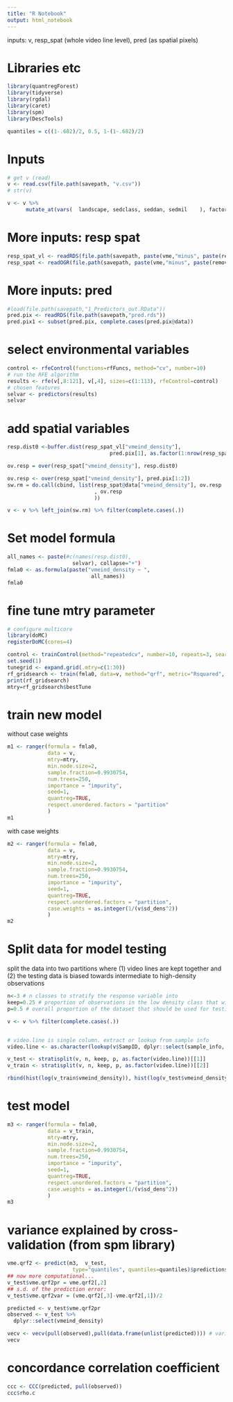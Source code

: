 ```yaml
---
title: "R Notebook"
output: html_notebook
---
```


inputs: v, resp_spat (whole video line level), pred (as spatial pixels)

# Libraries etc
```r
library(quantregForest)
library(tidyverse)
library(rgdal)
library(caret)
library(spm)
library(DescTools)

quantiles = c((1-.682)/2, 0.5, 1-(1-.682)/2)
```

# Inputs
```r
# get v (read)
v <- read.csv(file.path(savepath, "v.csv"))
# str(v)

v <- v %>% 
      mutate_at(vars(  landscape, sedclass, seddan, sedmil    ), factor)
```

# More inputs: resp spat
```r
resp_spat_vl <- readRDS(file.path(savepath, paste(vme,"minus", paste(remove, collapse=", "),"resp_Spat_vl.rds")))
resp_spat <- readOGR(file.path(savepath, paste(vme,"minus", paste(remove, collapse=", "), "resp_spat.shp")))
```

# More inputs: pred
```r
#load(file.path(savepath,"1_Predictors_out.RData"))
pred.pix <- readRDS(file.path(savepath,"pred.rds"))
pred.pix1 <- subset(pred.pix, complete.cases(pred.pix@data))
```

# select environmental variables
```r
control <- rfeControl(functions=rfFuncs, method="cv", number=10)
# run the RFE algorithm
results <- rfe(v[,8:121], v[,4], sizes=c(1:113), rfeControl=control)
# chosen features
selvar <- predictors(results)
selvar
```

# add spatial variables
```r
resp.dist0 <-buffer.dist(resp_spat_vl["vmeind_density"], 
                                 pred.pix[1], as.factor(1:nrow(resp_spat_vl))) 

ov.resp = over(resp_spat["vmeind_density"], resp.dist0)

ov.resp <- over(resp_spat["vmeind_density"], pred.pix[1:2])
sw.rm = do.call(cbind, list(resp_spat@data["vmeind_density"], ov.resp
                            , ov.resp
                            ))

v <- v %>% left_join(sw.rm) %>% filter(complete.cases(.))
```

# Set model formula
```r
all_names <- paste(#c(names(resp.dist0),
                     selvar), collapse="+")
fmla0 <- as.formula(paste("vmeind_density ~ ", 
                           all_names))
fmla0
```

# fine tune mtry parameter
```r
# configure multicore
library(doMC)
registerDoMC(cores=4)

control <- trainControl(method="repeatedcv", number=10, repeats=3, search="grid")
set.seed(1)
tunegrid <- expand.grid(.mtry=c(1:30))
rf_gridsearch <- train(fmla0, data=v, method="qrf", metric="Rsquared", tuneGrid=tunegrid, trControl=control)
print(rf_gridsearch)
mtry=rf_gridsearch$bestTune
```

# train new model
without case weights
```r
m1 <- ranger(formula = fmla0,
             data = v,
             mtry=mtry, 
             min.node.size=2,
             sample.fraction=0.9930754, 
             num.trees=250,
             importance = "impurity",
             seed=1,
             quantreg=TRUE,
             respect.unordered.factors = "partition"
             )
m1
```

with case weights
```r
m2 <- ranger(formula = fmla0,
             data = v,
             mtry=mtry, 
             min.node.size=2,
             sample.fraction=0.9930754, 
             num.trees=250,
             importance = "impurity",
             seed=1,
             quantreg=TRUE,
             respect.unordered.factors = "partition",
             case.weights = as.integer(1/(v$sd_dens^2))
             )
m2
```

# Split data for model testing
split the data into two partitions where (1) video lines are kept together and (2) the testing data is biased towards intermediate to high-density observations
```r
n<-3 # n classes to stratify the response variable into
keep=0.25 # proportion of observations in the low density class that will be treated normally
p=0.5 # overall proportion of the dataset that should be used for testing the model

v <- v %>% filter(complete.cases(.))


# video.line is single column. extract or lookup from sample info
video.line <- as.character(lookup(v$SampID, dplyr::select(sample_info, section, video.line), sample_info$video.line))

v_test <- stratisplit(v, n, keep, p, as.factor(video.line))[[1]]
v_train <- stratisplit(v, n, keep, p, as.factor(video.line))[[2]]

rbind(hist(log(v_train$vmeind_density)), hist(log(v_test$vmeind_density)))

```

# test model
```r
m3 <- ranger(formula = fmla0,
             data = v_train,
             mtry=mtry, 
             min.node.size=2,
             sample.fraction=0.9930754, 
             num.trees=250,
             importance = "impurity",
             seed=1,
             quantreg=TRUE,
             respect.unordered.factors = "partition",
             case.weights = as.integer(1/(v$sd_dens^2))
             )
m3
```

# variance explained by cross-validation (from spm library)
```r
vme.qrf2 <- predict(m3,  v_test, 
                     type="quantiles", quantiles=quantiles)$predictions
## now more computational...
v_test$vme.qrf2pr = vme.qrf2[,2]
## s.d. of the prediction error:
v_test$vme.qrf2var = (vme.qrf2[,3]-vme.qrf2[,1])/2

predicted <- v_test$vme.qrf2pr
observed <- v_test %>%
  dplyr::select(vmeind_density)

vecv <- vecv(pull(observed),pull(data.frame(unlist(predicted)))) # variance explained by cross-validation, conservative estimate to report
vecv
```

# concordance correlation coefficient
```r
ccc <- CCC(predicted, pull(observed))
ccc$rho.c
```

